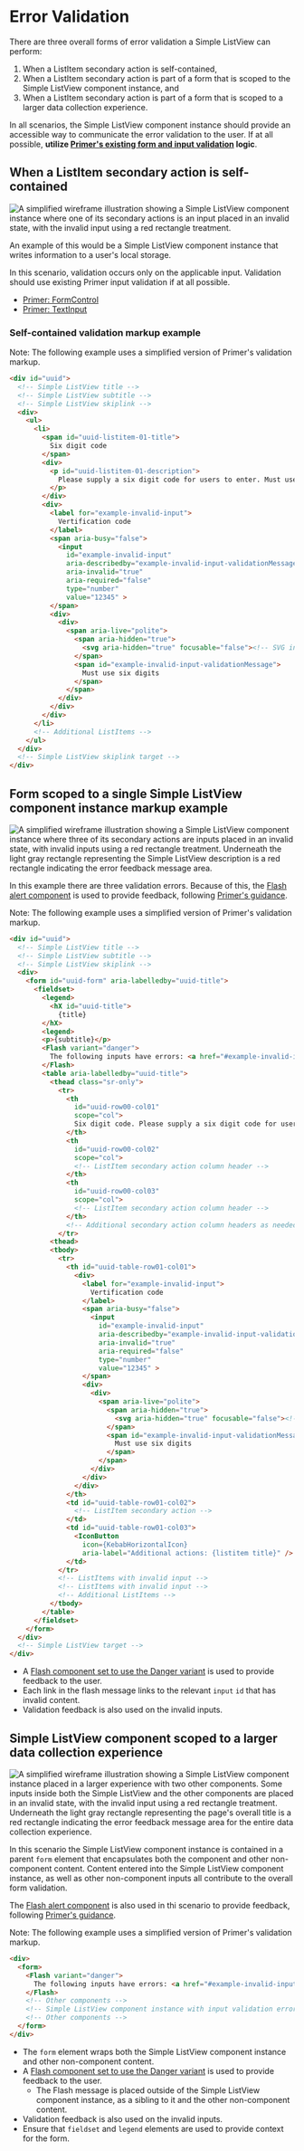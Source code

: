 
<Meta title="Recipes/SimpleListView/Documentation/Accessibility/Error Validation" />

# Error Validation

There are three overall forms of error validation a Simple ListView can perform:

1. When a ListItem secondary action is self-contained,
2. When a ListItem secondary action is part of a form that is scoped to the Simple ListView component instance, and
3. When a ListItem secondary action is part of a form that is scoped to a larger data collection experience.

In all scenarios, the Simple ListView component instance should provide an accessible way to communicate the error validation to the user. If at all possible, **utilize [Primer's existing form and input validation](https://primer.style/ui-patterns/forms/overview#validation) logic**.

## When a ListItem secondary action is self-contained

<img alt="A simplified wireframe illustration showing a Simple ListView component instance where one of its secondary actions is an input placed in an invalid state, with the invalid input using a red rectangle treatment." src={imageValidationInline} />

An example of this would be a Simple ListView component instance that writes information to a user's local storage.

In this scenario, validation occurs only on the applicable input. Validation should use existing Primer input validation if at all possible.

* [Primer: FormControl](https://primer.style/components/form-control)
* [Primer: TextInput](https://primer.style/components/text-input)

### Self-contained validation markup example

Note: The following example uses a simplified version of Primer's validation markup.

```html
<div id="uuid">
  <!-- Simple ListView title -->
  <!-- Simple ListView subtitle -->
  <!-- Simple ListView skiplink -->
  <div>
    <ul>
      <li>
        <span id="uuid-listitem-01-title">
          Six digit code
        </span>
        <div>
          <p id="uuid-listitem-01-description">
            Please supply a six digit code for users to enter. Must use numbers (0-9).
          </p>
        </div>
        <div>
          <label for="example-invalid-input">
            Vertification code
          </label>
          <span aria-busy="false">
            <input
              id="example-invalid-input"
              aria-describedby="example-invalid-input-validationMessage"
              aria-invalid="true"
              aria-required="false"
              type="number"
              value="12345" >
          </span>
          <div>
            <div>
              <span aria-live="polite">
                <span aria-hidden="true">
                  <svg aria-hidden="true" focusable="false"><!-- SVG internals --></svg>
                </span>
                <span id="example-invalid-input-validationMessage">
                  Must use six digits
                </span>
              </span>
            </div>
          </div>
        </div>
      </li>
      <!-- Additional ListItems -->
    </ul>
  </div>
  <!-- Simple ListView skiplink target -->
</div>
```

## Form scoped to a single Simple ListView component instance markup example

<img alt="A simplified wireframe illustration showing a Simple ListView component instance where three of its secondary actions are inputs placed in an invalid state, with invalid inputs using a red rectangle treatment. Underneath the light gray rectangle representing the Simple ListView description is a red rectangle indicating the error feedback message area." src={imageValidationSelfEnclosedSummary} />

In this example there are three validation errors. Because of this, the [Flash alert component](https://primer.style/components/flash) is used to provide feedback, following [Primer's guidance](https://primer.style/ui-patterns/forms/overview#validation-on-submit).

Note: The following example uses a simplified version of Primer's validation markup.

```html
<div id="uuid">
  <!-- Simple ListView title -->
  <!-- Simple ListView subtitle -->
  <!-- Simple ListView skiplink -->
  <div>
    <form id="uuid-form" aria-labelledby="uuid-title">
      <fieldset>
        <legend>
          <hX id="uuid-title">
            {title}
        </hX>
        <legend>
        <p>{subtitle}</p>
        <Flash variant="danger">
          The following inputs have errors: <a href="#example-invalid-input">Vertification code</a>, <a href="#another-example-invalid-input">Phone number</a>, <a href="#a-third-example-invalid-input">License type</a>
        </Flash>
        <table aria-labelledby="uuid-title">
          <thead class="sr-only">
            <tr>
              <th
                id="uuid-row00-col01"
                scope="col">
                Six digit code. Please supply a six digit code for users to enter. Must use numbers (0-9).
              </th>
              <th
                id="uuid-row00-col02"
                scope="col">
                <!-- ListItem secondary action column header -->
              </th>
              <th
                id="uuid-row00-col03"
                scope="col">
                <!-- ListItem secondary action column header -->
              </th>
              <!-- Additional secondary action column headers as needed -->
            </tr>
          <thead>
          <tbody>
            <tr>
              <th id="uuid-table-row01-col01">
                <div>
                  <label for="example-invalid-input">
                    Vertification code
                  </label>
                  <span aria-busy="false">
                    <input
                      id="example-invalid-input"
                      aria-describedby="example-invalid-input-validationMessage"
                      aria-invalid="true"
                      aria-required="false"
                      type="number"
                      value="12345" >
                  </span>
                  <div>
                    <div>
                      <span aria-live="polite">
                        <span aria-hidden="true">
                          <svg aria-hidden="true" focusable="false"><!-- SVG internals --></svg>
                        </span>
                        <span id="example-invalid-input-validationMessage">
                          Must use six digits
                        </span>
                      </span>
                    </div>
                  </div>
                </div>
              </th>
              <td id="uuid-table-row01-col02">
                <!-- ListItem secondary action -->
              </td>
              <td id="uuid-table-row01-col03">
                <IconButton
                  icon={KebabHorizontalIcon}
                  aria-label="Additional actions: {listitem title}" />
              </td>
            </tr>
            <!-- ListItems with invalid input -->
            <!-- ListItems with invalid input -->
            <!-- Additional ListItems -->
          </tbody>
        </table>
      </fieldset>
    </form>
  </div>
  <!-- Simple ListView target -->
</div>
```

* A [Flash component set to use the Danger variant](https://primer.style/components/flash/react/alpha#props) is used to provide feedback to the user.
* Each link in the flash message links to the relevant `input` `id` that has invalid content.
* Validation feedback is also used on the invalid inputs.

## Simple ListView component scoped to a larger data collection experience

<img alt="A simplified wireframe illustration showing a Simple ListView component instance placed in a larger experience with two other components. Some inputs inside both the Simple ListView and the other components are placed in an invalid state, with the invalid input using a red rectangle treatment. Underneath the light gray rectangle representing the page's overall title is a red rectangle indicating the error feedback message area for the entire data collection experience." src={imageValidationScopedToALargerExperience} />

In this scenario the Simple ListView component instance is contained in a parent `form` element that encapsulates both the component and other non-component content. Content entered into the Simple ListView component instance, as well as other non-component inputs all contribute to the overall form validation.

The [Flash alert component](https://primer.style/components/flash) is also used in thi scenario to provide feedback, following [Primer's guidance](https://primer.style/ui-patterns/forms/overview#validation-on-submit).

Note: The following example uses a simplified version of Primer's validation markup.

```html
<div>
  <form>
    <Flash variant="danger">
      The following inputs have errors: <a href="#example-invalid-input">Vertification code</a>, <a href="#another-example-invalid-input">Phone number</a>, <a href="#a-third-example-invalid-input">License type</a>, <a href="#a-fourth-example-invalid-input">Target branch</a>
    </Flash>
    <!-- Other components -->
    <!-- Simple ListView component instance with input validation errors -->
    <!-- Other components -->
  </form>
</div>
```

* The `form` element wraps both the Simple ListView component instance and other non-component content.
* A [Flash component set to use the Danger variant](https://primer.style/components/flash/react/alpha#props) is used to provide feedback to the user.
  * The Flash message is placed outside of the Simple ListView component instance, as a sibling to it and the other non-component content.
* Validation feedback is also used on the invalid inputs.
* Ensure that `fieldset` and `legend` elements are used to provide context for the form.
